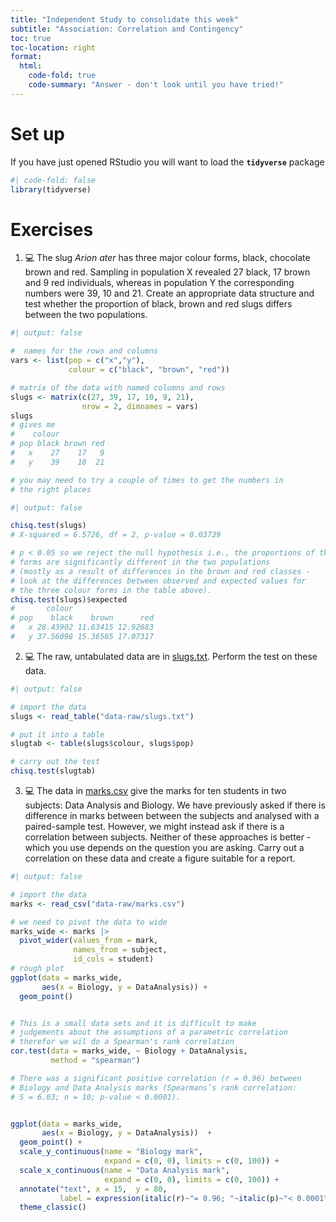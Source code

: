 ```yaml
---
title: "Independent Study to consolidate this week"
subtitle: "Association: Correlation and Contingency"
toc: true
toc-location: right
format:
  html:
    code-fold: true
    code-summary: "Answer - don't look until you have tried!"
---
```


# Set up

If you have just opened RStudio you will want to load the
**`tidyverse`** package

```r
#| code-fold: false
library(tidyverse)
```

# Exercises

1.  💻 The slug *Arion ater* has three major colour forms, black,
    chocolate brown and red. Sampling in population X revealed 27 black,
    17 brown and 9 red individuals, whereas in population Y the
    corresponding numbers were 39, 10 and 21. Create an appropriate data
    structure and test whether the proportion of black, brown and red
    slugs differs between the two populations.

```r
#| output: false

#  names for the rows and columns
vars <- list(pop = c("x","y"), 
             colour = c("black", "brown", "red"))

# matrix of the data with named columns and rows
slugs <- matrix(c(27, 39, 17, 10, 9, 21), 
                nrow = 2, dimnames = vars)
slugs
# gives me
#    colour
# pop black brown red
#   x    27    17   9
#   y    39    10  21

# you may need to try a couple of times to get the numbers in 
# the right places

```

```r
#| output: false

chisq.test(slugs)
# X-squared = 6.5726, df = 2, p-value = 0.03739

# p < 0.05 so we reject the null hypothesis i.e., the proportions of the colour 
# forms are significantly different in the two populations 
# (mostly as a result of differences in the brown and red classes - 
# look at the differences between observed and expected values for 
# the three colour forms in the table above).
chisq.test(slugs)$expected
#       colour
# pop    black    brown      red
#   x 28.43902 11.63415 12.92683
#   y 37.56098 15.36585 17.07317

```

2.  💻 The raw, untabulated data are in [slugs.txt](data-raw/slugs.txt).
    Perform the test on these data.

```r
#| output: false

# import the data
slugs <- read_table("data-raw/slugs.txt")

# put it into a table
slugtab <- table(slugs$colour, slugs$pop)

# carry out the test
chisq.test(slugtab)
```


3.  💻 The data in [marks.csv](data-raw/marks.csv) give the marks 
    for ten students in two subjects: Data Analysis and Biology. 
    We have previously asked if there is difference in marks between 
    between the subjects and analysed with a paired-sample test. 
    However, we might instead ask if there is a correlation between
    subjects. Neither of these approaches is better - which you use
    depends on the question you are asking.
    Carry out a correlation on these data and create a figure suitable
    for a report.

```r
#| output: false

# import the data
marks <- read_csv("data-raw/marks.csv")

# we need to pivot the data to wide
marks_wide <- marks |> 
  pivot_wider(values_from = mark, 
              names_from = subject, 
              id_cols = student)
# rough plot
ggplot(data = marks_wide,
       aes(x = Biology, y = DataAnalysis)) +
  geom_point()


# This is a small data sets and it is difficult to make
# judgements about the assumptions of a parametric correlation
# therefor we wil do a Spearman's rank correlation
cor.test(data = marks_wide, ~ Biology + DataAnalysis,
         method = "spearman")

# There was a significant positive correlation (r = 0.96) between
# Biology and Data Analysis marks (Spearmans’s rank correlation: 
# S = 6.03; n = 10; p-value < 0.0001).


ggplot(data = marks_wide,
       aes(x = Biology, y = DataAnalysis))  +
  geom_point() +
  scale_y_continuous(name = "Biology mark",
                     expand = c(0, 0), limits = c(0, 100)) +
  scale_x_continuous(name = "Data Analysis mark",
                     expand = c(0, 0), limits = c(0, 100)) +
  annotate("text", x = 15,  y = 80, 
           label = expression(italic(r)~"= 0.96; "~italic(p)~"< 0.0001")) +
  theme_classic()


```